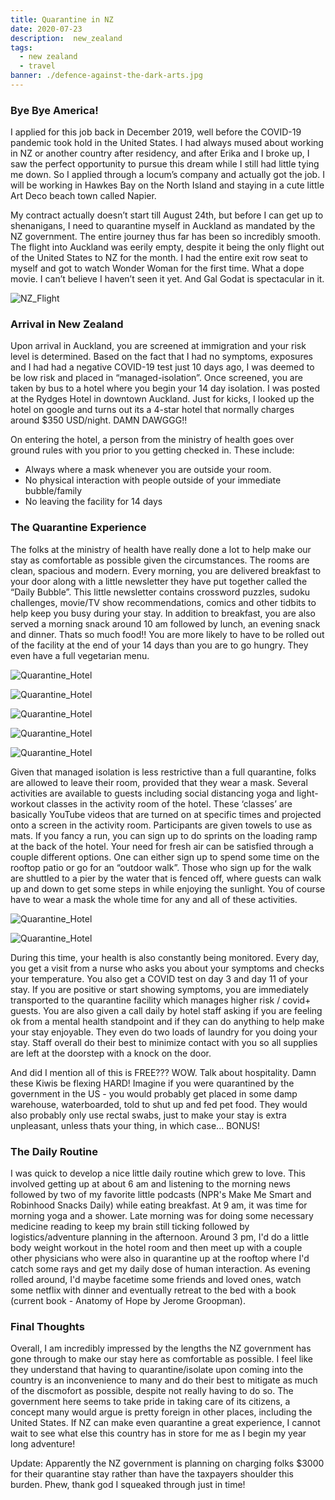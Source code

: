```yaml
---
title: Quarantine in NZ 
date: 2020-07-23
description:  new_zealand
tags:
  - new zealand
  - travel
banner: ./defence-against-the-dark-arts.jpg
---
```


### Bye Bye America!

I applied for this job back in December 2019, well before the COVID-19 pandemic took hold in the United States. I had always mused about working in NZ or another country after residency, and after Erika and I broke up, I saw the perfect opportunity to pursue this dream while I still had little tying me down. So I applied through a locum’s company and actually got the job. I will be working in Hawkes Bay on the North Island and staying in a cute little Art Deco beach town called Napier. 

My contract actually doesn’t start till August 24th, but before I can get up to shenanigans, I need to quarantine myself in Auckland as mandated by the NZ government. The entire journey thus far has been so incredibly smooth. The flight into Auckland was eerily empty, despite it being the only flight out of the United States to NZ for the month. I had the entire exit row seat to myself and got to watch Wonder Woman for the first time. What a dope movie. I can’t believe I haven’t seen it yet. And Gal Godat is spectacular in it. 

![NZ_Flight](./flight.jpeg)

### Arrival in New Zealand

Upon arrival in Auckland, you  are screened at immigration and your risk level is determined. Based on the fact that I had no symptoms, exposures and I had had a negative COVID-19 test just 10 days ago, I was deemed to be low risk and placed in “managed-isolation”. Once screened, you are taken by bus to a hotel where you begin your 14 day isolation. I was posted at the Rydges Hotel in downtown Auckland. Just for kicks, I looked up the hotel on google and turns out its a 4-star hotel that normally charges around $350 USD/night. DAMN DAWGGG!! 

On entering the hotel,  a person from the ministry of health goes over ground rules with you prior to you getting checked in. These include: 
* Always where a mask whenever you are outside your room. 
* No physical interaction with people outside of your immediate bubble/family 
* No leaving the facility for 14 days     

### The Quarantine Experience

The folks at the ministry of health have really done a lot to help make our stay as comfortable as possible given the circumstances. The rooms are clean, spacious and modern. Every morning, you are delivered breakfast to your door along with a little newsletter they have put together called the “Daily Bubble”. This little newsletter contains crossword puzzles, sudoku challenges, movie/TV show recommendations, comics and other tidbits to help keep you busy during your stay. In addition to breakfast, you are also served a morning snack around 10 am followed by lunch, an evening snack and dinner. Thats so much food!! You are more likely to have to be rolled out of the facility at the end of your 14 days than you are to go hungry. They even have a full vegetarian menu. 


![Quarantine_Hotel](./hotel_room1.jpeg)

![Quarantine_Hotel](./hotel_room2.jpeg)

![Quarantine_Hotel](./hotel_room3.jpeg)

![Quarantine_Hotel](./Quarantine5.jpeg)

![Quarantine_Hotel](./hotel_room4.jpeg)


Given that managed isolation is less restrictive than a full quarantine, folks are allowed to leave their room, provided that they wear a mask. Several activities are available to guests including social distancing yoga and light-workout classes in the activity room of the hotel. These ‘classes’ are basically YouTube videos that are turned on at specific times and projected onto a screen in the activity room. Participants are given towels to use as mats. If you fancy a run, you can sign up to do sprints on the loading ramp at the back of the hotel. Your need for fresh air can be satisfied through a couple different options. One can either sign up to spend some time on the rooftop patio or go for an “outdoor walk”. Those who sign up for the walk are shuttled to a pier by the water that is fenced off, where guests can walk up and down to get some steps in while enjoying the sunlight. You of course have to wear a mask the whole time for any and all of these activities. 

![Quarantine_Hotel](./Quarantine1.jpeg)

![Quarantine_Hotel](./Quarantine4.jpeg)

During this time, your health is also constantly being monitored. Every day, you get a visit from a nurse who asks you about your symptoms and checks your temperature. You also get a COVID test on day 3 and day 11 of your stay. If you are positive or start showing symptoms, you are immediately transported to the quarantine facility which manages higher risk / covid+ guests. You are also given a call daily by hotel staff asking if you are feeling ok from a mental health standpoint and if they can do anything to help make your stay enjoyable. They even do two loads of laundry for you doing your stay. Staff overall do their best to minimize contact with you so all supplies are left at the doorstep with a knock on the door. 

And did I mention all of this is FREE??? WOW. Talk about hospitality. Damn these Kiwis be flexing HARD! Imagine if you were quarantined by the government in the US - you would probably get placed in some damp warehouse, waterboarded, told to shut up and fed pet food. They would also probably only use rectal swabs, just to make your stay is extra unpleasant, unless thats your thing, in which case... BONUS! 

### The Daily Routine

I was quick to develop a nice little daily routine which grew to love. This involved getting up at about 6 am and listening to the morning news followed by two of my favorite little podcasts (NPR's Make Me Smart and Robinhood Snacks Daily) while eating breakfast. At 9 am, it was time for morning yoga and a shower. Late morning was for doing some necessary medicine reading to keep my brain still ticking followed by logistics/adventure planning in the afternoon. Around 3 pm, I'd do a little body weight workout in the hotel room and then meet up with a couple other physicians who were also in quarantine up at the rooftop where I'd catch some rays and get my daily dose of human interaction. As evening rolled around, I'd maybe facetime some friends and loved ones, watch some netflix with dinner and eventually retreat to the bed with a book (current book - Anatomy of Hope by Jerome Groopman). 

### Final Thoughts

Overall, I am incredibly impressed by the lengths the NZ government has gone through to make our stay here as comfortable as possible. I feel like they understand that having to quarantine/isolate upon coming into the country is an inconvenience to many and do their best to mitigate as much of the discmofort as possible, despite not really having to do so. The government here seems to take pride in taking care of its citizens, a concept many would argue is pretty foreign in other places, including the United States. If NZ can make even quarantine a great experience, I cannot wait to see what else this country has in store for me as I begin my year long adventure! 

Update: Apparently the NZ government is planning on charging folks $3000 for their quarantine stay rather than have the taxpayers shoulder this burden. Phew, thank god I squeaked through just in time! 



